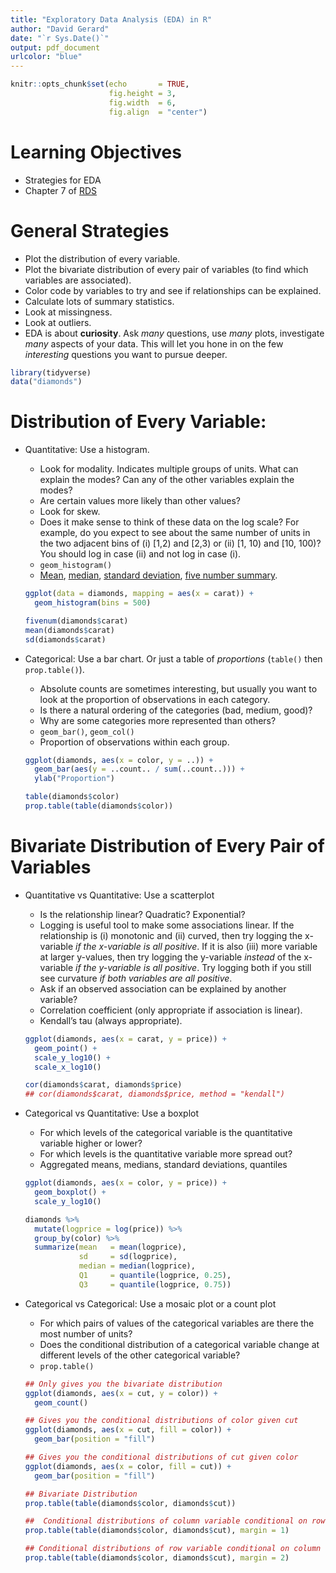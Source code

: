 ```yaml
---
title: "Exploratory Data Analysis (EDA) in R"
author: "David Gerard"
date: "`r Sys.Date()`"
output: pdf_document
urlcolor: "blue"
---
```



```r
knitr::opts_chunk$set(echo       = TRUE, 
                      fig.height = 3, 
                      fig.width  = 6,
                      fig.align  = "center")
```

# Learning Objectives

- Strategies for EDA
- Chapter 7 of [RDS](https://r4ds.had.co.nz/)

# General Strategies

- Plot the distribution of every variable.
- Plot the bivariate distribution of every pair of variables (to find which
  variables are associated).
- Color code by variables to try and see if relationships can be explained.
- Calculate lots of summary statistics.
- Look at missingness.
- Look at outliers.
- EDA is about **curiosity**. Ask *many* questions, use *many* plots, 
  investigate *many* aspects of your data. This will let you hone in on 
  the few *interesting* questions you want to pursue deeper.
  
```r
library(tidyverse)
data("diamonds")
```

  
# Distribution of Every Variable:

- Quantitative: Use a histogram.
    
    - Look for modality. Indicates multiple groups of units. What can explain 
      the modes? Can any of the other variables explain the modes?
    - Are certain values more likely than other values?
    - Look for skew. 
    - Does it make sense to think of these data on the log scale? For example, 
      do you expect to see about the same number of units in the two adjacent 
      bins of (i) [1,2) and [2,3) or (ii) [1, 10) 
      and [10, 100)? You should log in case (ii) and not log in case (i).
    - `geom_histogram()`
    - [Mean](https://en.wikipedia.org/wiki/Mean), 
      [median](https://en.wikipedia.org/wiki/Median), 
      [standard deviation](https://en.wikipedia.org/wiki/Standard_deviation),
      [five number summary](https://en.wikipedia.org/wiki/Five-number_summary).

    ```r
    ggplot(data = diamonds, mapping = aes(x = carat)) +
      geom_histogram(bins = 500)
    
    fivenum(diamonds$carat)
    mean(diamonds$carat)
    sd(diamonds$carat)
    ```

- Categorical: Use a bar chart. Or just a table of *proportions* (`table()` then
  `prop.table()`).

    - Absolute counts are sometimes interesting, but usually you want to 
      look at the proportion of observations in each category.
    - Is there a natural ordering of the categories (bad, medium, good)?
    - Why are some categories more represented than others?
    - `geom_bar()`, `geom_col()`
    - Proportion of observations within each group.
    
    ```r
    ggplot(diamonds, aes(x = color, y = ..)) +
      geom_bar(aes(y = ..count.. / sum(..count..))) +
      ylab("Proportion")
    
    table(diamonds$color)
    prop.table(table(diamonds$color))
    ```

# Bivariate Distribution of Every Pair of Variables

- Quantitative vs Quantitative: Use a scatterplot
    
    - Is the relationship linear? Quadratic? Exponential?
    - Logging is useful tool to make some associations linear. 
      If the relationship is (i) monotonic and (ii) curved, then try logging 
      the x-variable *if the x-variable is all positive*.
      If it is also (iii) more variable at larger y-values, then try logging
      the y-variable *instead* of the x-variable *if the y-variable is all 
      positive*. Try logging both if you still
      see curvature *if both variables are all positive*.
    - Ask if an observed association can be explained by another variable?
    - Correlation coefficient (only appropriate if association is linear). 
    - Kendall's tau (always appropriate).
    
    ```r
    ggplot(diamonds, aes(x = carat, y = price)) +
      geom_point() +
      scale_y_log10() +
      scale_x_log10()
    
    cor(diamonds$carat, diamonds$price)
    ## cor(diamonds$carat, diamonds$price, method = "kendall")
    ```
    
- Categorical vs Quantitative: Use a boxplot

    - For which levels of the categorical variable is the quantitative variable
      higher or lower?
    - For which levels is the quantitative variable more spread out?
    - Aggregated means, medians, standard deviations, quantiles
    
    ```r
    ggplot(diamonds, aes(x = color, y = price)) +
      geom_boxplot() +
      scale_y_log10()
    
    diamonds %>%
      mutate(logprice = log(price)) %>%
      group_by(color) %>%
      summarize(mean   = mean(logprice), 
                sd     = sd(logprice), 
                median = median(logprice),
                Q1     = quantile(logprice, 0.25), 
                Q3     = quantile(logprice, 0.75))
    ```
    

- Categorical vs Categorical: Use a mosaic plot or a count plot

    - For which pairs of values of the categorical variables are there the most number of 
      units?
    - Does the conditional distribution of a categorical variable change
      at different levels of the other categorical variable?
    - `prop.table()`

    ```r
    ## Only gives you the bivariate distribution
    ggplot(diamonds, aes(x = cut, y = color)) +
      geom_count()
    
    ## Gives you the conditional distributions of color given cut
    ggplot(diamonds, aes(x = cut, fill = color)) +
      geom_bar(position = "fill")
    
    ## Gives you the conditional distributions of cut given color
    ggplot(diamonds, aes(x = color, fill = cut)) +
      geom_bar(position = "fill")
    
    ## Bivariate Distribution
    prop.table(table(diamonds$color, diamonds$cut))
    
    ##  Conditional distributions of column variable conditional on row variable
    prop.table(table(diamonds$color, diamonds$cut), margin = 1)
    
    ## Conditional distributions of row variable conditional on column variable
    prop.table(table(diamonds$color, diamonds$cut), margin = 2)
    ```















